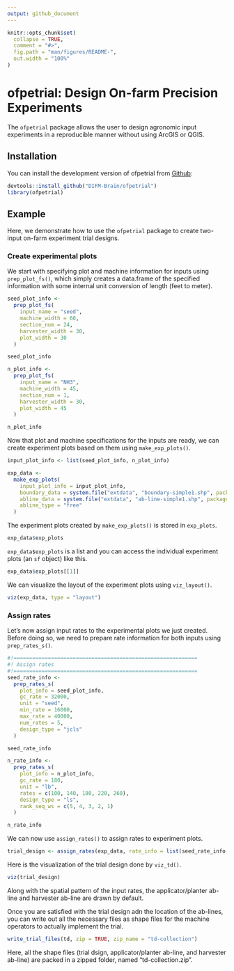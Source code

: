 ```yaml
---
output: github_document
---
```


<!-- README.md is generated from README.Rmd. Please edit that file -->

```r
knitr::opts_chunk$set(
  collapse = TRUE,
  comment = "#>",
  fig.path = "man/figures/README-",
  out.width = "100%"
)
```


# ofpetrial: Design On-farm Precision Experiments

<!-- badges: start -->
<!-- badges: end -->

The `ofpetrial` package allows the user to design agronomic input experiments in a reproducible manner without using ArcGIS or QGIS.  

## Installation

You can install the development version of ofpetrial from [Github](https://github.com/DIFM-Brain/TrialDesign):

```r
devtools::install_github("DIFM-Brain/ofpetrial")
library(ofpetrial)
```

## Example

Here, we demonstrate how to use the `ofpetrial` package to create two-input on-farm experiment trial designs.

### Create experimental plots

We start with specifying plot and machine information for inputs using `prep_plot_fs()`, which simply creates a data.frame of the specified information with some internal unit conversion of length (feet to meter).

```r
seed_plot_info <-
  prep_plot_fs(
    input_name = "seed",
    machine_width = 60,
    section_num = 24,
    harvester_width = 30,
    plot_width = 30
  )

seed_plot_info

n_plot_info <-
  prep_plot_fs(
    input_name = "NH3",
    machine_width = 45,
    section_num = 1,
    harvester_width = 30,
    plot_width = 45
  )

n_plot_info
```

Now that plot and machine specifications for the inputs are ready, we can create experiment plots based on them using `make_exp_plots()`. 

```r
input_plot_info <- list(seed_plot_info, n_plot_info)

exp_data <-
  make_exp_plots(
    input_plot_info = input_plot_info,
    boundary_data = system.file("extdata", "boundary-simple1.shp", package = "ofpetrial"),
    abline_data = system.file("extdata", "ab-line-simple1.shp", package = "ofpetrial"),
    abline_type = "free"
  )
```

The experiment plots created by `make_exp_plots()` is stored in `exp_plots`.

```r
exp_data$exp_plots
```

`exp_data$exp_plots` is a list and you can access the individual experiment plots (an `sf` object) like this.

```r
exp_data$exp_plots[[1]]
```

We can visualize the layout of the experiment plots using `viz_layout()`.

```r
viz(exp_data, type = "layout")
```

### Assign rates

Let's now assign input rates to the experimental plots we just created. Before doing so, we need to prepare rate information for both inputs using `prep_rates_s()`.

```r
#!===========================================================
#! Assign rates
#!===========================================================
seed_rate_info <-
  prep_rates_s(
    plot_info = seed_plot_info,
    gc_rate = 32000,
    unit = "seed",
    min_rate = 16000,
    max_rate = 40000,
    num_rates = 5,
    design_type = "jcls"
  )

seed_rate_info

n_rate_info <-
  prep_rates_s(
    plot_info = n_plot_info,
    gc_rate = 180,
    unit = "lb",
    rates = c(100, 140, 180, 220, 260),
    design_type = "ls",
    rank_seq_ws = c(5, 4, 3, 2, 1)
  )

n_rate_info
```

We can now use `assign_rates()` to assign rates to experiment plots.

```r
trial_design <- assign_rates(exp_data, rate_info = list(seed_rate_info, n_rate_info))
```

Here is the visualization of the trial design done by `viz_td()`.

```r
viz(trial_design)
```

Along with the spatial pattern of the input rates, the applicator/planter ab-line and harvester ab-line are drawn by default.

Once you are satisfied with the trial design adn the location of the ab-lines, you can write out all the necessary files as shape files for the machine operators to actually implement the trial.

```r
write_trial_files(td, zip = TRUE, zip_name = "td-collection")
```

Here, all the shape files (trial dsign, applicator/planter ab-line, and harvester ab-line) are packed in a zipped folder, named "td-collection.zip".

